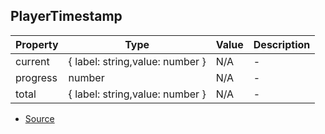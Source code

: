 ## PlayerTimestamp


| Property | Type | Value | Description |
| ----------- | ----------- | ----------- | ----------- |
| current | \{ label: string,value: number } | N/A | - |
| progress | number | N/A | - |
| total | \{ label: string,value: number } | N/A | - |


- [Source](https://github.com/Androz2091/discord-player/blob/8b29b68/packages/discord-player/src/Structures/GuildQueue/GuildQueuePlayerNode.ts#L17)